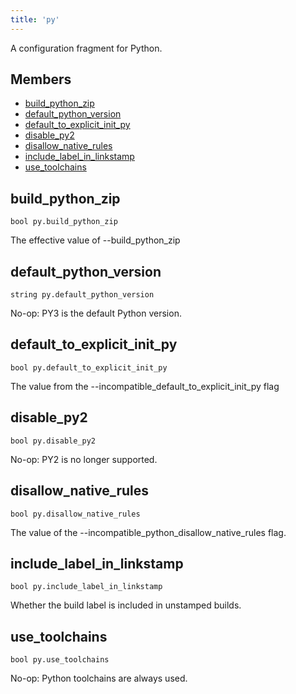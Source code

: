 ```yaml
---
title: 'py'
---
```



A configuration fragment for Python.

## Members

* [build\_python\_zip](#build_python_zip)
* [default\_python\_version](#default_python_version)
* [default\_to\_explicit\_init\_py](#default_to_explicit_init_py)
* [disable\_py2](#disable_py2)
* [disallow\_native\_rules](#disallow_native_rules)
* [include\_label\_in\_linkstamp](#include_label_in_linkstamp)
* [use\_toolchains](#use_toolchains)

## build\_python\_zip

```
bool py.build_python_zip
```

The effective value of --build\_python\_zip

## default\_python\_version

```
string py.default_python_version
```

No-op: PY3 is the default Python version.

## default\_to\_explicit\_init\_py

```
bool py.default_to_explicit_init_py
```

The value from the --incompatible\_default\_to\_explicit\_init\_py flag

## disable\_py2

```
bool py.disable_py2
```

No-op: PY2 is no longer supported.

## disallow\_native\_rules

```
bool py.disallow_native_rules
```

The value of the --incompatible\_python\_disallow\_native\_rules flag.

## include\_label\_in\_linkstamp

```
bool py.include_label_in_linkstamp
```

Whether the build label is included in unstamped builds.

## use\_toolchains

```
bool py.use_toolchains
```

No-op: Python toolchains are always used.